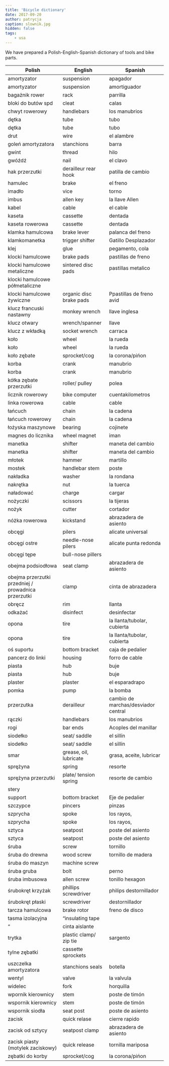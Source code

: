 ```yaml
---
title: 'Bicycle dictionary'
date: 2017-09-20
author: patrycja
caption: slownik.jpg
hidden: false
tags: 
    - usa
---
```


We have prepared a Polish-English-Spanish dictionary of tools and bike parts.

| Polish                                              | English                 | Spanish                             |
|-----------------------------------------------------|-------------------------|-------------------------------------|
| amortyzator                                         | suspension              | apagador                            |
| amortyzator                                         | suspension              | amortiguador                        |
| bagażnik rower                                      | rack                    | parrilla                            |
| bloki do butów spd                                  | cleat                   | calas                               |
| chwyt rowerowy                                      | handlebars              | los manubrios                       |
| dętka                                               | tube                    | tubo                                |
| dętka                                               | tube                    | tubo                                |
| drut                                                | wire                    | el alambre                          |
| goleń amortyzatora                                  | stanchions              | barra                               |
| gwint                                               | thread                  | hilo                                |
| gwóźdź                                              | nail                    | el clavo                            |
| hak przerzutki                                      | derailleur rear hook    | patilla de cambio                   |
| hamulec                                             | brake                   | el freno                            |
| imadło                                              | vice                    | torno                               |
| imbus                                               | allen key               | la llave Allen                      |
| kabel                                               | cable                   | el cable                            |
| kaseta                                              | cassette                | dentada                             |
| kaseta rowerowa                                     | cassette                | dentada                             |
| klamka hamulcowa                                    | brake lever             | palanca del freno                   |
| klamkomanetka                                       | trigger shifter         | Gatillo Desplazador                 |
| klej                                                | glue                    | pegamento, cola                     |
| klocki hamulcowe                                    | brake pads              | pastillas de freno                  |
| klocki hamulcowe metaliczne                         | sintered disc pads      | pastillas metalico                  |
| klocki hamulcowe półmetaliczne                      |                         |                                     |
| klocki hamulcowe żywiczne                           | organic disc brake pads | Ppastillas de freno avid            |
| klucz francuski nastawny                            | monkey wrench           | llave inglesa                       |
| klucz otwary                                        | wrench/spanner          | llave                               |
| klucz z wkładką                                     | socket wrench           | carraca                             |
| koło                                                | wheel                   | la rueda                            |
| koło                                                | wheel                   | la rueda                            |
| koło zębate                                         | sprocket/cog            | la corona/pińon                     |
| korba                                               | crank                   | manubrio                            |
| korba                                               | crank                   | manubrio                            |
| kółka zębate przerzutki                             | roller/ pulley          | polea                               |
| licznik rowerowy                                    | bike computer           | cuentakilometros                    |
| linka rowerowa                                      | cable                   | cable                               |
| łańcuch                                             | chain                   | la cadena                           |
| łańcuch rowerowy                                    | chain                   | la cadena                           |
| łożyska maszynowe                                   | bearing                 | cojinete                            |
| magnes do licznika                                  | wheel magnet            | iman                                |
| manetka                                             | shifter                 | maneta del cambio                   |
| manetka                                             | shifter                 | maneta del cambio                   |
| młotek                                              | hammer                  | martillo                            |
| mostek                                              | handlebar stem          | poste                               |
| nakładka                                            | washer                  | la rondana                          |
| nakrętka                                            | nut                     | la tuerca                           |
| naładować                                           | charge                  | cargar                              |
| nożyczki                                            | scissors                | la tijeras                          |
| nożyk                                               | cutter                  | cortador                            |
| nóżka rowerowa                                      | kickstand               | abrazadera de asiento               |
| obcęgi                                              | pilers                  | alicate universal                   |
| obcęgi ostre                                        | needle-nose pilers      | alicate punta redonda               |
| obcęgi tępe                                         | bull-nose pillers       |                                     |
| obejma podsiodłowa                                  | seat clamp              | abrazadera de asiento               |
| obejma przerzutki przedniej / prowadnica przerzutki | clamp                   | cinta de abrazadera                 |
| obręcz                                              | rim                     | llanta                              |
| odkażać                                             | disinfect               | desinfectar                         |
| opona                                               | tire                    | la llanta/tubolar, cubierta         |
| opona                                               | tire                    | la llanta/tubolar, cubierta         |
| oś suportu                                          | bottom bracket          | caja de pedalier                    |
| pancerz do linki                                    | housing                 | forro de cable                      |
| piasta                                              | hub                     | buje                                |
| piasta                                              | hub                     | buje                                |
| plaster                                             | plaster                 | el esparadrapo                      |
| pomka                                               | pump                    | la bomba                            |
| przerzutka                                          | derailleur              | cambio de marchas/desviador central |
| rączki                                              | handlebars              | los manubrios                       |
| rogi                                                | bar ends                | Acoples del manillar                |
| siodełko                                            | seat/ saddle            | el sillín                           |
| siodełko                                            | seat/ saddle            | el sillín                           |
| smar                                                | grease, oil, lubricate  | grasa, aceite, lubricar             |
| sprężyna                                            | spring                  | resorte                             |
| sprężyna przerzutki                                 | plate/ tension spring   | resorte de cambio                   |
| stery                                               |                         |                                     |
| support                                             | bottom bracket          | Eje de pedalier                     |
| szczypce                                            | pincers                 | pinzas                              |
| szprycha                                            | spoke                   | los rayos,                          |
| szprycha                                            | spoke                   | los rayos,                          |
| sztyca                                              | seatpost                | poste del asiento                   |
| sztyca                                              | seatpost                | poste del asiento                   |
| śruba                                               | screw                   | tornillo                            |
| śruba do drewna                                     | wood screw              | tornillo de madera                  |
| śruba do maszyn                                     | machine screw           |                                     |
| śruba gruba                                         | bolt                    | perno                               |
| śruba imbusowa                                      | allen screw             | tonillo hexagon                     |
| śrubokręt krzyżak                                   | phillips screwdriver    | philips destornillador              |
| śrubokręt płaski                                    | screwdriver             | destornillador                      |
| tarcza hamulcowa                                    | brake rotor             | freno de disco                      |
| tasma izolacyjna                                    | “insulating tape        |                                     |
| “                                                   | cinta aislante          |                                     |
| trytka                                              | plastic clamp/ zip tie  | sargento                            |
| tylne zębatki                                       | cassette sprockets      |                                     |
| uszczelka amortyzatora                              | stanchions seals        | botella                             |
| wentyl                                              | valve                   | la valvula                          |
| widelec                                             | fork                    | horquilla                           |
| wpornik kierownicy                                  | stem                    | poste de timón                      |
| wspornik kierownicy                                 | stem                    | poste de timón                      |
| wspornik siodła                                     | seat post               | poste de asiento                    |
| zacisk                                              | quick relase            | cierre rapido                       |
| zacisk od sztycy                                    | seatpost clamp          | abrazadera de asiento               |
| zacisk piasty (motylek zaciskowy)                   | quick release           | tornilla mariposa                   |
| zębatki do korby                                    | sprocket/cog            | la corona/pińon                     |

